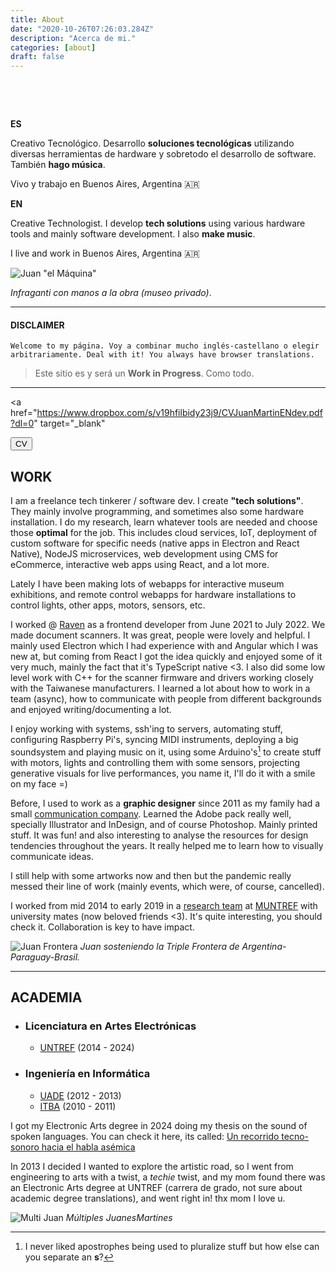 ```yaml
---
title: About
date: "2020-10-26T07:26:03.284Z"
description: "Acerca de mi."
categories: [about]
draft: false
---
```


&nbsp;
&nbsp;

<br />

**ES**

Creativo Tecnológico. Desarrollo **soluciones tecnológicas** utilizando diversas herramientas de hardware y sobretodo el desarrollo de software. También **hago música**.

Vivo y trabajo en Buenos Aires, Argentina 🇦🇷

**EN**

Creative Technologist. I develop **tech solutions** using various hardware tools and mainly software development. I also **make music**.

I live and work in Buenos Aires, Argentina 🇦🇷

![Juan "el Máquina"][foto maquina]

_Infraganti con manos a la obra (museo privado)_.

---

#### **DISCLAIMER**

`Welcome to my página. Voy a combinar mucho inglés-castellano o elegir arbitrariamente. Deal with it! You always have browser translations.`

> Este sitio es y será un **Work in Progress**. Como todo.

---

<a
  href="https://www.dropbox.com/s/v19hfilbidy23j9/CVJuanMartinENdev.pdf?dl=0"
  target="_blank"
>
  <button className="bg-red-600 hover:bg-red-700 text-white font-bold py-2 px-4 rounded my-5 float-right">
    CV
  </button>
</a>

## WORK

I am a freelance tech tinkerer / software dev. I create **"tech solutions"**. They mainly involve programming, and sometimes also some hardware installation. I do my research, learn whatever tools are needed and choose those **optimal** for the job. This includes cloud services, IoT, deployment of custom software for specific needs (native apps in Electron and React Native), NodeJS microservices, web development using CMS for eCommerce, interactive web apps using React, and a lot more.

Lately I have been making lots of webapps for interactive museum exhibitions, and remote control webapps for hardware installations to control lights, other apps, motors, sensors, etc.

I worked @ [Raven](https://www.raven.com) as a frontend developer from June 2021 to July 2022. We made document scanners. It was great, people were lovely and helpful. I mainly used Electron which I had experience with and Angular which I was new at, but coming from React I got the idea quickly and enjoyed some of it very much, mainly the fact that it's TypeScript native <3. I also did some low level work with C++ for the scanner firmware and drivers working closely with the Taiwanese manufacturers. I learned a lot about how to work in a team (async), how to communicate with people from different backgrounds and enjoyed writing/documenting a lot.

I enjoy working with systems, ssh'ing to servers, automating stuff, configuring Raspberry Pi's, syncing MIDI instruments, deploying a big soundsystem and playing music on it, using some Arduino's[^1] to create stuff with motors, lights and controlling them with some sensors, projecting generative visuals for live performances, you name it, I'll do it with a smile on my face =)

Before, I used to work as a **graphic designer** since 2011 as my family had a small [communication company](https://www.landgraphic.com). Learned the Adobe pack really well, specially Illustrator and InDesign, and of course Photoshop. Mainly printed stuff. It was fun! and also interesting to analyse the resources for design tendencies throughout the years. It really helped me to learn how to visually communicate ideas.

I still help with some artworks now and then but the pandemic really messed their line of work (mainly events, which were, of course, cancelled).

I worked from mid 2014 to early 2019 in a [research team](https://www.intercambiostransorganicos.org) at [MUNTREF](http://untref.edu.ar/muntref/es/arte-y-ciencia/) with university mates (now beloved friends <3). It's quite interesting, you should check it. Collaboration is key to have impact.

![Juan Frontera][foto frontera]
_Juan sosteniendo la Triple Frontera de Argentina-Paraguay-Brasil._

---

## ACADEMIA

- ### Licenciatura en Artes Electrónicas

  - [UNTREF](http://untref.edu.ar/) (2014 - 2024)

- ### Ingeniería en Informática

  - [UADE](http://uade.edu.ar/) (2012 - 2013)
  - [ITBA](http://itba.edu.ar/) (2010 - 2011)

I got my Electronic Arts degree in 2024 doing my thesis on the sound of spoken languages. You can check it here, its called: [Un recorrido tecno-sonoro hacia el habla asémica](https://tfg.juanm.art/)

In 2013 I decided I wanted to explore the artistic road, so I went from engineering to arts with a twist, a _techie_ twist, and my mom found there was an Electronic Arts degree at UNTREF (carrera de grado, not sure about academic degree translations), and went right in! thx mom I love u.

![Multi Juan][foto multijuan]
_Múltiples JuanesMartines_

[^1]: I never liked apostrophes being used to pluralize stuff but how else can you separate an **s**?

[foto maquina]: ./jm-decime-maquina.jpg "Juan Laburante"
[foto frontera]: ./juanfrontera.jpg "Juan en la triple frontera"
[foto multijuan]: ./multijuan.jpg "multi juan"
